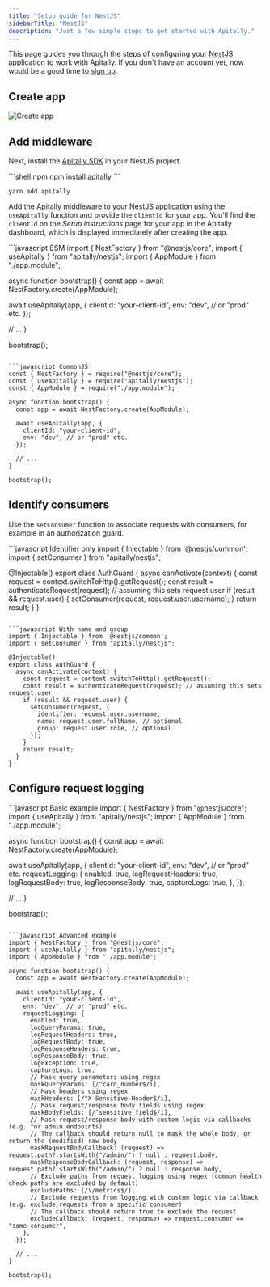 ```yaml
---
title: "Setup guide for NestJS"
sidebarTitle: "NestJS"
description: "Just a few simple steps to get started with Apitally."
---
```



This page guides you through the steps of configuring your [NestJS](https://nestjs.com) application to work with Apitally. If you don't have an account yet, now would be a good time to [sign up](https://app.apitally.io/?signup).

<SetupGuideStartSnippet framework="NestJS" />

## Create app

<CreateAppSnippet1 framework="NestJS" />

<img src="https://assets.apitally.io/docs/2025-07-08/create-app.webp" alt="Create app" className="rounded-xl" />

<CreateAppSnippet2 />

## Add middleware

Next, install the [Apitally SDK](https://www.npmjs.com/package/apitally) in your NestJS project.

<CodeGroup>
```shell npm
npm install apitally
```

```shell yarn
yarn add apitally
```
</CodeGroup>

Add the Apitally middleware to your NestJS application using the `useApitally` function and provide the `clientId` for your app.
You'll find the `clientId` on the _Setup instructions_ page for your app in the Apitally dashboard, which is displayed immediately after creating the app.

<CodeGroup>
```javascript ESM
import { NestFactory } from "@nestjs/core";
import { useApitally } from "apitally/nestjs";
import { AppModule } from "./app.module";

async function bootstrap() {
  const app = await NestFactory.create(AppModule);

  await useApitally(app, {
    clientId: "your-client-id",
    env: "dev", // or "prod" etc.
  });

  // ...
}

bootstrap();
```

```javascript CommonJS
const { NestFactory } = require("@nestjs/core");
const { useApitally } = require("apitally/nestjs");
const { AppModule } = require("./app.module");

async function bootstrap() {
  const app = await NestFactory.create(AppModule);

  await useApitally(app, {
    clientId: "your-client-id",
    env: "dev", // or "prod" etc.
  });

  // ...
}

bootstrap();
```
</CodeGroup>

<div className="mt-4">
  <Snippet file="middleware-first-note.mdx" />
</div>

<Snippet file="add-middleware-check.mdx" />

## Identify consumers

<Snippet file="identify-consumers.mdx" />

Use the `setConsumer` function to associate requests with consumers, for example in an authorization guard.

<CodeGroup>
```javascript Identifier only
import { Injectable } from '@nestjs/common';
import { setConsumer } from "apitally/nestjs";

@Injectable()
export class AuthGuard {
  async canActivate(context) {
    const request = context.switchToHttp().getRequest();
    const result = authenticateRequest(request); // assuming this sets request.user
    if (result && request.user) {
      setConsumer(request, request.user.username);
    }
    return result;
  }
}
```

```javascript With name and group
import { Injectable } from '@nestjs/common';
import { setConsumer } from "apitally/nestjs";

@Injectable()
export class AuthGuard {
  async canActivate(context) {
    const request = context.switchToHttp().getRequest();
    const result = authenticateRequest(request); // assuming this sets request.user
    if (result && request.user) {
      setConsumer(request, {
        identifier: request.user.username,
        name: request.user.fullName, // optional
        group: request.user.role, // optional
      });
    }
    return result;
  }
}
```
</CodeGroup>

<Snippet file="identify-consumers-check.mdx" />

## Configure request logging

<RequestLoggingConfigSnippet language="javascript" />

<CodeGroup>
```javascript Basic example
import { NestFactory } from "@nestjs/core";
import { useApitally } from "apitally/nestjs";
import { AppModule } from "./app.module";

async function bootstrap() {
  const app = await NestFactory.create(AppModule);

  await useApitally(app, {
    clientId: "your-client-id",
    env: "dev", // or "prod" etc.
    requestLogging: {
      enabled: true,
      logRequestHeaders: true,
      logRequestBody: true,
      logResponseBody: true,
      captureLogs: true,
    },
  });

  // ...
}

bootstrap();
```

```javascript Advanced example
import { NestFactory } from "@nestjs/core";
import { useApitally } from "apitally/nestjs";
import { AppModule } from "./app.module";

async function bootstrap() {
  const app = await NestFactory.create(AppModule);

  await useApitally(app, {
    clientId: "your-client-id",
    env: "dev", // or "prod" etc.
    requestLogging: {
      enabled: true,
      logQueryParams: true,
      logRequestHeaders: true,
      logRequestBody: true,
      logResponseHeaders: true,
      logResponseBody: true,
      logException: true,
      captureLogs: true,
      // Mask query parameters using regex
      maskQueryParams: [/^card_number$/i],
      // Mask headers using regex
      maskHeaders: [/^X-Sensitive-Header$/i],
      // Mask request/response body fields using regex
      maskBodyFields: [/^sensitive_field$/i],
      // Mask request/response body with custom logic via callbacks (e.g. for admin endpoints)
      // The callback should return null to mask the whole body, or return the (modified) raw body
      maskRequestBodyCallback: (request) => request.path?.startsWith("/admin/") ? null : request.body,
      maskResponseBodyCallback: (request, response) => request.path?.startsWith("/admin/") ? null : response.body,
      // Exclude paths from request logging using regex (common health check paths are excluded by default)
      excludePaths: [/\/metrics$/],
      // Exclude requests from logging with custom logic via callback (e.g. exclude requests from a specific consumer)
      // The callback should return true to exclude the request
      excludeCallback: (request, response) => request.consumer == "some-consumer",
    },
  });

  // ...
}

bootstrap();
```
</CodeGroup>

<Snippet file="configure-request-logging-check.mdx" />
